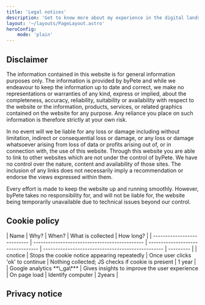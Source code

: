 ```yaml
---
title: 'Legal notices'
description: 'Get to know more about my experience in the digital landscape, how I keep my skills sharp, and the methods I prefer to use to produce my best work.'
layout: '~/layouts/PageLayout.astro'
heroConfig:
    mode: 'plain'
---
```


## Disclaimer

The information contained in this website is for general information purposes only. The information is provided by byPete and while we endeavour to keep the information up to date and correct, we make no representations or warranties of any kind, express or implied, about the completeness, accuracy, reliability, suitability or availability with respect to the website or the information, products, services, or related graphics contained on the website for any purpose. Any reliance you place on such information is therefore strictly at your own risk.

In no event will we be liable for any loss or damage including without limitation, indirect or consequential loss or damage, or any loss or damage whatsoever arising from loss of data or profits arising out of, or in connection with, the use of this website.
Through this website you are able to link to other websites which are not under the control of byPete. We have no control over the nature, content and availability of those sites. The inclusion of any links does not necessarily imply a recommendation or endorse the views expressed within them.


Every effort is made to keep the website up and running smoothly. However, byPete takes no responsibility for, and will not be liable for, the website being temporarily unavailable due to technical issues beyond our control.


## Cookie policy

<div class="col-[full] px-safe-inline">
| Name                        | Why?                                          | When?                             | What is collected                                 | How long? |
| --------------------------- | --------------------------------------------- | --------------------------------- | ------------------------------------------------- | --------- |
| cnotice                     | Stops the cookie notice appearing repeatedly  | Once user clicks 'ok' to continue | Nothing collected; JS checks if cookie is present | 1 year    |
| Google analytics **\_ga\*** | Gives insights to improve the user experience | On page load                      | Identify computer                                 | 2years    |
</div>

## Privacy notice
